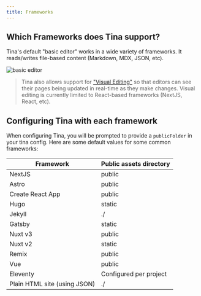 ```yaml
---
title: Frameworks
---
```


## Which Frameworks does Tina support?

Tina's default "basic editor" works in a wide variety of frameworks. It reads/writes file-based content (Markdown, MDX, JSON, etc).

![basic editor](/img/docs/basic-editor.png)

> Tina also allows support for ["Visual Editing"](/docs/contextual-editing/overview/) so that editors can see their pages being updated in real-time as they make changes. Visual editing is currently limited to React-based frameworks (NextJS, React, etc).

## Configuring Tina with each framework

When configuring Tina, you will be prompted to provide a `publicFolder` in your tina config. Here are some default values for some common frameworks:

| **Framework**                | **Public assets directory** |
| ---------------------------- | --------------------------- |
| NextJS                       | public                      |
| Astro                        | public                      |
| Create React App             | public                      |
| Hugo                         | static                      |
| Jekyll                       | ./                          |
| Gatsby                       | static                      |
| Nuxt v3                      | public                      |
| Nuxt v2                      | static                      |
| Remix                        | public                      |
| Vue                          | public                      |
| Eleventy                     | Configured per project      |
| Plain HTML site (using JSON) | ./                          |
